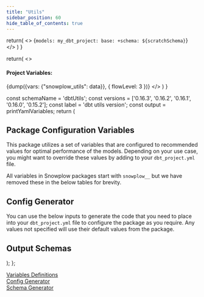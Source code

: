 ```yaml
---
title: "Utils"
sidebar_position: 60
hide_table_of_contents: true
---
```



  return(
    <>
    <CodeBlock language="yaml">
    {`models:
  my_dbt_project:
    base:
      +schema: ${scratchSchema}`}
        </CodeBlock>
    </>
  )
}

  return(
    <>
      <h4>Project Variables:</h4>
      <CodeBlock language="yaml">{dump({vars: {"snowplow_utils": data}}, { flowLevel: 3 })}</CodeBlock>
    </>
  )
}

  const schemaName = 'dbtUtils';
  const versions = ['0.16.3', '0.16.2', '0.16.1', '0.16.0', '0.15.2'];
  const label = 'dbt utils version';
  const output = printYamlVariables;
  return (
      <DbtCongfigurationPage schemaName={schemaName} versions={versions} label={label}>
        <JsonToTable>
            <h2 id="Variables">Package Configuration Variables</h2>
            <p>This package utilizes a set of variables that are configured to recommended values for optimal performance of the models. Depending on your use case, you might want to override these values by adding to your <code>dbt_project.yml</code> file.</p>
            <Admonition type="note">
              All variables in Snowplow packages start with `snowplow__` but we have removed these in the below tables for brevity.
            </Admonition>
        </JsonToTable>
        <JsonSchemaGenerator output={output}>
            <h2 id="Generator">Config Generator</h2>
            <p>You can use the below inputs to generate the code that you need to place into your <code>dbt_project.yml</code> file to configure the package as you require. Any values not specified will use their default values from the package.</p>
        </JsonSchemaGenerator>
        <h2 id="schemas">Output Schemas</h2> 
        <DbtSchemas/>
        <SchemaSetter output={printSchemaVariables} />
      </DbtCongfigurationPage>
    );
  };

<Admonition icon="" title = "Contents">
  <a href="#Variables">Variables Definitions</a><br/>
  <a href="#Generator">Config Generator</a><br/>
  <a href="#schemas">Schema Generator</a>
</Admonition>
<MyMdxComponent/>
